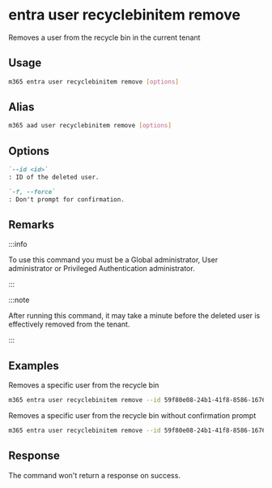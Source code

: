 
# entra user recyclebinitem remove

Removes a user from the recycle bin in the current tenant

## Usage

```sh
m365 entra user recyclebinitem remove [options]
```

## Alias

```sh
m365 aad user recyclebinitem remove [options]
```

## Options

```md definition-list
`--id <id>`
: ID of the deleted user.

`-f, --force`
: Don't prompt for confirmation.
```

<Global />

## Remarks

:::info

To use this command you must be a Global administrator, User administrator or Privileged Authentication administrator.

:::

:::note

After running this command, it may take a minute before the deleted user is effectively removed from the tenant.

:::

## Examples

Removes a specific user from the recycle bin

```sh
m365 entra user recyclebinitem remove --id 59f80e08-24b1-41f8-8586-16765fd830d3
```

Removes a specific user from the recycle bin without confirmation prompt

```sh
m365 entra user recyclebinitem remove --id 59f80e08-24b1-41f8-8586-16765fd830d3 --force
```

## Response

The command won't return a response on success.
